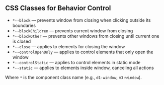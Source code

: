 ## CSS Classes for Behavior Control

- `*--block` — prevents window from closing when clicking outside its boundaries
- `*--blockChildren` — prevents current window from closing
- `*--blockOther` — prevents other windows from closing until current one is closed
- `*--close` — applies to elements for closing the window
- `*--controlOpenOnly` — applies to control elements that only open the window
- `*--controlStatic` — applies to control elements in static mode
- `*--static` — applies to elements inside window, canceling all actions

Where `*` is the component class name (e.g., `d1-window`, `m3-window`).
